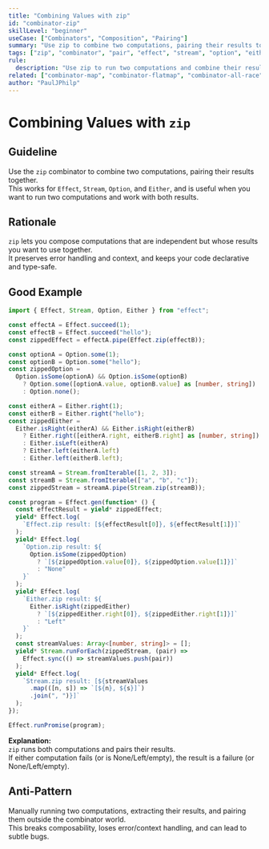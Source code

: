 ```yaml
---
title: "Combining Values with zip"
id: "combinator-zip"
skillLevel: "beginner"
useCase: ["Combinators", "Composition", "Pairing"]
summary: "Use zip to combine two computations, pairing their results together in Effect, Stream, Option, or Either."
tags: ["zip", "combinator", "pair", "effect", "stream", "option", "either"]
rule:
  description: "Use zip to run two computations and combine their results into a tuple, preserving error and context handling."
related: ["combinator-map", "combinator-flatmap", "combinator-all-race"]
author: "PaulJPhilp"
---
```


# Combining Values with `zip`

## Guideline

Use the `zip` combinator to combine two computations, pairing their results together.  
This works for `Effect`, `Stream`, `Option`, and `Either`, and is useful when you want to run two computations and work with both results.

## Rationale

`zip` lets you compose computations that are independent but whose results you want to use together.  
It preserves error handling and context, and keeps your code declarative and type-safe.

## Good Example

```typescript
import { Effect, Stream, Option, Either } from "effect";

const effectA = Effect.succeed(1);
const effectB = Effect.succeed("hello");
const zippedEffect = effectA.pipe(Effect.zip(effectB));

const optionA = Option.some(1);
const optionB = Option.some("hello");
const zippedOption =
  Option.isSome(optionA) && Option.isSome(optionB)
    ? Option.some([optionA.value, optionB.value] as [number, string])
    : Option.none();

const eitherA = Either.right(1);
const eitherB = Either.right("hello");
const zippedEither =
  Either.isRight(eitherA) && Either.isRight(eitherB)
    ? Either.right([eitherA.right, eitherB.right] as [number, string])
    : Either.isLeft(eitherA)
    ? Either.left(eitherA.left)
    : Either.left(eitherB.left);

const streamA = Stream.fromIterable([1, 2, 3]);
const streamB = Stream.fromIterable(["a", "b", "c"]);
const zippedStream = streamA.pipe(Stream.zip(streamB));

const program = Effect.gen(function* () {
  const effectResult = yield* zippedEffect;
  yield* Effect.log(
    `Effect.zip result: [${effectResult[0]}, ${effectResult[1]}]`
  );
  yield* Effect.log(
    `Option.zip result: ${
      Option.isSome(zippedOption)
        ? `[${zippedOption.value[0]}, ${zippedOption.value[1]}]`
        : "None"
    }`
  );
  yield* Effect.log(
    `Either.zip result: ${
      Either.isRight(zippedEither)
        ? `[${zippedEither.right[0]}, ${zippedEither.right[1]}]`
        : "Left"
    }`
  );
  const streamValues: Array<[number, string]> = [];
  yield* Stream.runForEach(zippedStream, (pair) =>
    Effect.sync(() => streamValues.push(pair))
  );
  yield* Effect.log(
    `Stream.zip result: [${streamValues
      .map(([n, s]) => `[${n}, ${s}]`)
      .join(", ")}]`
  );
});

Effect.runPromise(program);

```

**Explanation:**  
`zip` runs both computations and pairs their results.  
If either computation fails (or is None/Left/empty), the result is a failure (or None/Left/empty).

## Anti-Pattern

Manually running two computations, extracting their results, and pairing them outside the combinator world.  
This breaks composability, loses error/context handling, and can lead to subtle bugs.